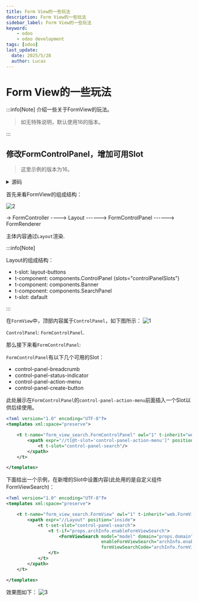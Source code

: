 ---
title: Form View的一些玩法
description: Form View的一些玩法
sidebar_label: Form View的一些玩法
keyword:
    - odoo
    - odoo development
tags: [odoo]
last_update:
  date: 2025/5/28
  author: Lucas
---

# Form View的一些玩法

:::info[Note]
介绍一些关于FormView的玩法。
> 如无特殊说明，默认使用16的版本。

:::

## 修改FormControlPanel，增加可用Slot

> 这里示例的版本为16。

<details>
    <summary>源码</summary>
    
    <Tabs>
        
        <TabItem value="form_view_js" label="form_view.js">
            
```javascript title="addons/web/static/src/views/form/form_view.js"
/** @odoo-module **/

import { registry } from "@web/core/registry";
import { FormRenderer } from "./form_renderer";
import { RelationalModel } from "../basic_relational_model";
import { FormArchParser } from "./form_arch_parser";
import { FormController } from "./form_controller";
import { FormCompiler } from "./form_compiler";
import { FormControlPanel } from "./control_panel/form_control_panel";

export const formView = {
    type: "form",
    display_name: "Form",
    multiRecord: false,
    searchMenuTypes: [],
    ControlPanel: FormControlPanel,
    Controller: FormController,
    Renderer: FormRenderer,
    ArchParser: FormArchParser,
    Model: RelationalModel,
    Compiler: FormCompiler,
    buttonTemplate: "web.FormView.Buttons",

    props: (genericProps, view) => {
        const { ArchParser } = view;
        const { arch, relatedModels, resModel } = genericProps;
        const archInfo = new ArchParser().parse(arch, relatedModels, resModel);

        return {
            ...genericProps,
            Model: view.Model,
            Renderer: view.Renderer,
            buttonTemplate: genericProps.buttonTemplate || view.buttonTemplate,
            Compiler: view.Compiler,
            archInfo,
        };
    },
};

registry.category("views").add("form", formView);

```
            
        </TabItem>
    
        <TabItem value="form_controller_xml" label="form_controller.xml">
            
```xml title="addons/web/static/src/views/form/form_controller.xml"
<?xml version="1.0" encoding="UTF-8"?>
<templates xml:space="preserve">

    <t t-name="web.FormView" owl="1">
        <div t-att-class="className" t-ref="root">
            <div class="o_form_view_container">
                <Layout className="model.useSampleModel ? 'o_view_sample_data' : ''" display="display">
                    <t t-set-slot="layout-buttons">
                        <t t-if="footerArchInfo and env.inDialog">
                            <t t-component="props.Renderer" record="model.root" Compiler="props.Compiler" archInfo="footerArchInfo" enableViewButtons.bind="enableButtons" disableViewButtons.bind="disableButtons"/>
                        </t>
                        <t t-else="">
                            <t t-call="{{ props.buttonTemplate }}"/>
                        </t>
                    </t>
                    <t t-set-slot="control-panel-action-menu">
                        <t t-if="props.info.actionMenus">
                            <ActionMenus
                                getActiveIds="() => model.root.isVirtual ? [] : [model.root.resId]"
                                context="props.context"
                                items="getActionMenuItems()"
                                isDomainSelected="model.root.isDomainSelected"
                                resModel="model.root.resModel"
                                domain="props.domain"
                                onActionExecuted="() => model.load({ resId: model.root.resId, resIds: model.root.resIds })"
                                shouldExecuteAction.bind="shouldExecuteAction"
                            />
                        </t>
                    </t>
                    <t t-set-slot="control-panel-status-indicator">
                        <t t-if="canEdit">
                            <FormStatusIndicator model="model" discard.bind="discard" save.bind="saveButtonClicked" isDisabled="state.isDisabled" fieldIsDirty="state.fieldIsDirty" />
                        </t>
                    </t>
                    <t t-set-slot="control-panel-create-button">
                        <t t-if="canCreate">
                            <button type="button" class="btn btn-outline-primary o_form_button_create" data-hotkey="c" t-on-click.stop="create" t-att-disabled="state.isDisabled">New</button>
                        </t>
                    </t>
                    <t t-component="props.Renderer" record="model.root" Compiler="props.Compiler" archInfo="archInfo" setFieldAsDirty.bind="setFieldAsDirty" enableViewButtons.bind="enableButtons" disableViewButtons.bind="disableButtons" onNotebookPageChange.bind="onNotebookPageChange" activeNotebookPages="props.state and props.state.activeNotebookPages"/>
                </Layout>
            </div>
        </div>
    </t>

    <t t-name="web.FormView.Buttons" owl="1">
        <div class="o_cp_buttons" role="toolbar" aria-label="Main actions" t-ref="cpButtons">
            <div t-if="model.root.isInEdition" class="o_form_buttons_edit">
                <button type="button" class="btn btn-primary o_form_button_save" data-hotkey="s" t-on-click.stop="() => this.saveButtonClicked({closable: true})">
                    Save
                </button>
                <button type="button" class="btn btn-secondary o_form_button_cancel" data-hotkey="j" t-on-click.stop="discard">
                    Discard
                </button>
                <button t-if="props.removeRecord" class="btn btn-secondary o_form_button_remove" t-on-click="props.removeRecord" data-hotkey="x">
                    Remove
                </button>
            </div>
            <div t-elif="canCreate" class="o_form_buttons_view">
                <button type="button" class="btn btn-secondary o_form_button_create" data-hotkey="c" t-on-click.stop="create">
                    New
                </button>
            </div>
        </div>
    </t>
</templates>

```
            
        </TabItem>

        <TabItem value="layout_xml" label="layout.xml">
            
```xml title="addons/web/static/src/search/layout.xml"
<?xml version="1.0" encoding="UTF-8"?>
<templates xml:space="preserve">

    <t t-name="web.Layout" owl="1">
        <t t-if="env.inDialog" t-portal="'#' + env.dialogId + ' .modal-footer'">
            <t t-slot="layout-buttons"/>
        </t>
        <t t-component="components.ControlPanel" slots="controlPanelSlots" t-if="display.controlPanel" display="display.controlPanel"/>
        <t t-component="components.Banner" t-if="display.banner"/>
        <div t-ref="content" class="o_content" t-attf-class="{{props.className}}" t-att-class="{ o_component_with_search_panel: display.searchPanel }">
            <t t-component="components.SearchPanel" t-if="display.searchPanel"/>
            <t t-slot="default" contentRef="contentRef" />
        </div>
    </t>

</templates>

```
            
        </TabItem>

        <TabItem value="form_control_panel_xml" label="form_control_panel.xml">
            
```xml title="addons/web/static/src/views/form/control_panel/form_control_panel.xml"
<?xml version="1.0" encoding="UTF-8"?>
<templates xml:space="preserve">

    <t t-name="web.FormControlPanel" owl="1">
        <div class="o_control_panel" t-ref="root">
            <div t-if="display['top']" class="o_cp_top" t-att-class="{ 'flex-wrap': env.isSmall }">
                <div class="o_cp_top_left d-flex flex-grow-1 align-items-center" t-att-class="{ 'w-100': env.isSmall }">
                    <t t-if="display['top-left']">
                        <t t-slot="control-panel-breadcrumb">
                            <t t-if="env.isSmall">
                                <t t-call="web.Breadcrumbs.Small" t-if="!env.config.noBreadcrumbs"/>
                            </t>
                            <t t-else="">
                                <t t-call="web.Breadcrumbs" t-if="!env.config.noBreadcrumbs"/>
                            </t>
                        </t>
                    </t>
                </div>
                <div class="o_cp_bottom_right w-auto flex-shrink-0 justify-content-between align-items-center"
                     t-att-class="{ 'flex-grow-1' : env.isSmall }">
                    <t t-if="env.isSmall">
                        <t t-slot="control-panel-status-indicator" />
                    </t>
                    <t t-slot="control-panel-action-menu" t-if="display['bottom-left']"/>
                    <div t-if="pagerProps and pagerProps.total > 0" class="o_cp_pager" role="search">
                        <Pager t-props="pagerProps"/>
                    </div>
                    <t t-slot="control-panel-create-button" />
                </div>
            </div>
        </div>
    </t>

</templates>

```
            
        </TabItem>

    </Tabs>
    
</details>

首先来看FormView的组成结构：

![2](../../_images/form_view_usage_2.png)

-> FormController
----> Layout
------> FormControlPanel
------> FormRenderer

主体内容通过`Layout`渲染.

:::info[Note]

Layout的组成结构：

- t-slot: layout-buttons
- t-component: components.ControlPanel (slots="controlPanelSlots")
- t-component: components.Banner
- t-component: components.SearchPanel
- t-slot: dafault

:::

在`FormView`中，顶部内容属于`ControlPanel`，如下图所示：
![1](../../_images/form_view_usage_1.png)

`ControlPanel`: `FormControlPanel`.

那么接下来看`FormControlPanel`:

`FormControlPanel`有以下几个可用的Slot：
- control-panel-breadcrumb
- control-panel-status-indicator
- control-panel-action-menu
- control-panel-create-button

此处展示在`FormControlPanel`的`control-panel-action-menu`前面插入一个Slot以供后续使用。

```xml title="form_control_panel_inherit.xml"
<?xml version="1.0" encoding="UTF-8"?>
<templates xml:space="preserve">

    <t t-name="form_view_search.FormControlPanel" owl="1" t-inherit="web.FormControlPanel" t-inherit-mode="extension">
        <xpath expr="//t[@t-slot='control-panel-action-menu']" position="before">
            <t t-slot="control-panel-search"/>
        </xpath>
    </t>

</templates>
```

下面给出一个示例，在新增的Slot中设置内容(此处用的是自定义组件FormViewSearch)：

```xml title="form_controller_inherit.xml"
<?xml version="1.0" encoding="UTF-8"?>
<templates xml:space="preserve">

    <t t-name="form_view_search.FormView" owl="1" t-inherit="web.FormView" t-inherit-mode="extension">
        <xpath expr="//Layout" position="inside">
            <t t-set-slot="control-panel-search">
                <t t-if="props.archInfo.enableFormViewSearch">
                    <FormViewSearch model="model" domain="props.domain"
                                    enableFormViewSearch="archInfo.enableFormViewSearch"
                                    formViewSearchCode="archInfo.formViewSearchCode"/>
                </t>
            </t>
        </xpath>
    </t>

</templates>
```

效果图如下：
![3](../../_images/form_view_usage_3.png)
